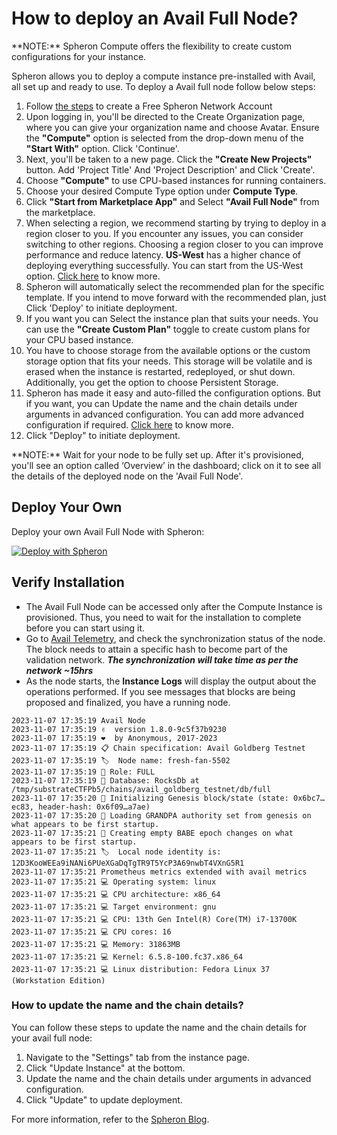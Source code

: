 
# How to deploy an Avail Full Node?

<VideoPlayer embedId="Wp0poU-NDR8" />

<Callout type="info">
  **NOTE:** Spheron Compute offers the flexibility to create custom
  configurations for your instance.
</Callout>

Spheron allows you to deploy a compute instance pre-installed with Avail, all set up and ready to use.
To deploy a Avail full node follow below steps:

1. Follow [the steps](https://blog.spheron.network/deploy-an-avail-node-in-minutes-using-spheron-compute#heading-step-1-create-a-free-spheron-network-account) to create a Free Spheron Network Account  
2. Upon logging in, you'll be directed to the Create Organization page, where you can give your organization name and choose Avatar. Ensure the **"Compute"** option is selected from the drop-down menu of the **"Start With"** option. Click 'Continue'. 
3. Next, you'll be taken to a new page. Click the **"Create New Projects"** button. Add 'Project Title' And 'Project Description' and Click 'Create'.
4. Choose **"Compute"** to use CPU-based instances for running containers.
5. Choose your desired Compute Type option under **Compute Type**.
6. Click **"Start from Marketplace App"** and Select **"Avail Full Node"** from the marketplace.
7. When selecting a region, we recommend starting by trying to deploy in a region closer to you. If you encounter any issues, you can consider switching to other regions. Choosing a region closer to you can improve performance and reduce latency. **US-West** has a higher chance of deploying everything successfully. You can start from the US-West option. [Click here](/compute/cluster/compute/#region) to know more.
8. Spheron will automatically select the recommended plan for the specific template. If you intend to move forward with the recommended plan, just Click 'Deploy' to initiate deployment.
9. If you want you can Select the instance plan that suits your needs. You can use the **"Create Custom Plan"** toggle to create custom plans for your CPU based instance.
10. You have to choose storage from the available options or the custom storage option that fits your needs. This storage will be volatile and is erased when the instance is restarted, redeployed, or shut down. Additionally, you get the option to choose Persistent Storage.
11. Spheron has made it easy and auto-filled the configuration options. But if you want, you can Update the name and the chain details under arguments in advanced configuration.
    You can add more advanced configuration if required. [Click here](/compute/cluster/compute/#advance-configuration-1) to know more.
12. Click "Deploy" to initiate deployment.

<Callout type="info">
**NOTE:** Wait for your node to be fully set up. After it's provisioned, you'll see an option called ‘Overview’ in the dashboard; click on it to see all the details of the deployed node on the 'Avail Full Node'.
</Callout>

## Deploy Your Own

Deploy your own Avail Full Node with Spheron:

[![Deploy with Spheron](https://bafybeihxqi3jlv6cy2ogh6jjljinntisolbspxcrbgykyv6e5xyzujl3aa.ipfs.sphn.link/spheron-deploy.svg)](https://app.spheron.network/#/compute/marketplace?template=Avail%20Full%20Node&templateId=656e06082916d0f8ea6b75b7)

## Verify Installation

- The Avail Full Node can be accessed only after the Compute Instance is provisioned.
  Thus, you need to wait for the installation to complete before you can start using it.
- Go to [Avail Telemetry](https://telemetry.avail.tools), and check the synchronization status of the node. The block needs to attain a specific hash to become part of the validation network.
_**The synchronization will take time as per the network ~15hrs**_
- As the node starts, the **Instance Logs** will display the output about the operations performed. If you see messages that blocks are being proposed and finalized, you have a running node.
```
2023-11-07 17:35:19 Avail Node
2023-11-07 17:35:19 ✌️  version 1.8.0-9c5f37b9230
2023-11-07 17:35:19 ❤️  by Anonymous, 2017-2023
2023-11-07 17:35:19 📋 Chain specification: Avail Goldberg Testnet
2023-11-07 17:35:19 🏷  Node name: fresh-fan-5502
2023-11-07 17:35:19 👤 Role: FULL
2023-11-07 17:35:19 💾 Database: RocksDb at /tmp/substrateCTFPb5/chains/avail_goldberg_testnet/db/full
2023-11-07 17:35:20 🔨 Initializing Genesis block/state (state: 0x6bc7…ec83, header-hash: 0x6f09…a7ae)
2023-11-07 17:35:20 👴 Loading GRANDPA authority set from genesis on what appears to be first startup.
2023-11-07 17:35:21 👶 Creating empty BABE epoch changes on what appears to be first startup.
2023-11-07 17:35:21 🏷  Local node identity is: 12D3KooWEEa9iNANi6PUeXGaDqTgTR9T5YcP3A69nwbT4VXnG5R1
2023-11-07 17:35:21 Prometheus metrics extended with avail metrics
2023-11-07 17:35:21 💻 Operating system: linux
2023-11-07 17:35:21 💻 CPU architecture: x86_64
2023-11-07 17:35:21 💻 Target environment: gnu
2023-11-07 17:35:21 💻 CPU: 13th Gen Intel(R) Core(TM) i7-13700K
2023-11-07 17:35:21 💻 CPU cores: 16
2023-11-07 17:35:21 💻 Memory: 31863MB
2023-11-07 17:35:21 💻 Kernel: 6.5.8-100.fc37.x86_64
2023-11-07 17:35:21 💻 Linux distribution: Fedora Linux 37 (Workstation Edition)
```

### How to update the name and the chain details?

You can follow these steps to update the name and the chain details for your avail full node:

1. Navigate to the "Settings" tab from the instance page.
2. Click "Update Instance" at the bottom.
3. Update the name and the chain details under arguments in advanced configuration.
4. Click "Update" to update deployment.

For more information, refer to the [Spheron Blog](https://blog.spheron.network/deploy-an-avail-node-in-minutes-using-spheron-compute).

<Navigation name="Deploy Avail Full Node" />
